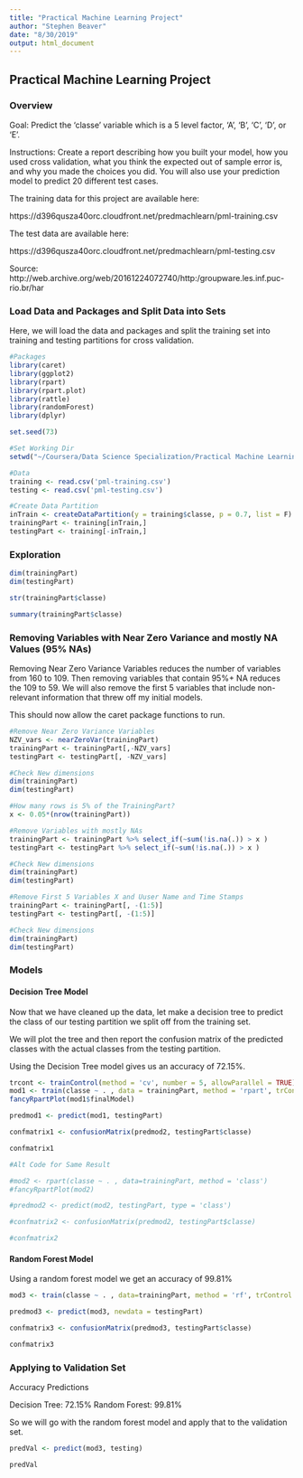 ```yaml
---
title: "Practical Machine Learning Project"
author: "Stephen Beaver"
date: "8/30/2019"
output: html_document
---
```


## Practical Machine Learning Project

### Overview
Goal: Predict the 'classe' variable which is a 5 level factor, 'A', 'B', 'C', 'D', or 'E'.

Instructions:
Create a report describing how you built your model, how you used cross validation, what you think the expected out of sample error is, and why you made the choices you did. You will also use your prediction model to predict 20 different test cases.

The training data for this project are available here:

https://d396qusza40orc.cloudfront.net/predmachlearn/pml-training.csv

The test data are available here:

https://d396qusza40orc.cloudfront.net/predmachlearn/pml-testing.csv

Source:
http://web.archive.org/web/20161224072740/http:/groupware.les.inf.puc-rio.br/har

### Load Data and Packages and Split Data into Sets

Here, we will load the data and packages and split the training set into
training and testing partitions for cross validation.

```r
#Packages
library(caret)
library(ggplot2)
library(rpart)
library(rpart.plot)
library(rattle)
library(randomForest)
library(dplyr)

set.seed(73)

#Set Working Dir
setwd("~/Coursera/Data Science Specialization/Practical Machine Learning/Project")

#Data
training <- read.csv('pml-training.csv')
testing <- read.csv('pml-testing.csv')

#Create Data Partition
inTrain <- createDataPartition(y = training$classe, p = 0.7, list = F)
trainingPart <- training[inTrain,]
testingPart <- training[-inTrain,]


```



### Exploration

```r

dim(trainingPart)
dim(testingPart)

str(trainingPart$classe)

summary(trainingPart$classe)

```

### Removing Variables with Near Zero Variance and mostly NA Values (95% NAs)

Removing Near Zero Variance Variables reduces the number of variables from 160 to
109.  Then removing variables that contain 95%+ NA reduces the 109 to 59.  We will
also remove the first 5 variables that include non-relevant information that threw off
my initial models.

This should now allow the caret package functions to run.

```r

#Remove Near Zero Variance Variables
NZV_vars <- nearZeroVar(trainingPart)
trainingPart <- trainingPart[,-NZV_vars]
testingPart <- testingPart[, -NZV_vars]

#Check New dimensions
dim(trainingPart)
dim(testingPart)

#How many rows is 5% of the TrainingPart?
x <- 0.05*(nrow(trainingPart))

#Remove Variables with mostly NAs
trainingPart <- trainingPart %>% select_if(~sum(!is.na(.)) > x )
testingPart <- testingPart %>% select_if(~sum(!is.na(.)) > x )

#Check New dimensions
dim(trainingPart)
dim(testingPart)

#Remove First 5 Variables X and Uuser Name and Time Stamps
trainingPart <- trainingPart[, -(1:5)]
testingPart <- testingPart[, -(1:5)]

#Check New dimensions
dim(trainingPart)
dim(testingPart)


```



### Models

#### Decision Tree Model

Now that we have cleaned up the data, let make a decision tree to predict the class
of our testing partition we split off from the training set.

We will plot the tree and then report the confusion matrix of the predicted classes
with the actual classes from the testing partition.

Using the Decision Tree model gives us an accuracy of 72.15%.  


```r

trcont <- trainControl(method = 'cv', number = 5, allowParallel = TRUE)
mod1 <- train(classe ~ . , data = trainingPart, method = 'rpart', trControl = trcont)
fancyRpartPlot(mod1$finalModel)

predmod1 <- predict(mod1, testingPart)

confmatrix1 <- confusionMatrix(predmod2, testingPart$classe)

confmatrix1

#Alt Code for Same Result

#mod2 <- rpart(classe ~ . , data=trainingPart, method = 'class')
#fancyRpartPlot(mod2)

#predmod2 <- predict(mod2, testingPart, type = 'class')

#confmatrix2 <- confusionMatrix(predmod2, testingPart$classe)

#confmatrix2

```

#### Random Forest Model

Using a random forest model we get an accuracy of 99.81%

```r
mod3 <- train(classe ~ . , data=trainingPart, method = 'rf', trControl = trcont)

predmod3 <- predict(mod3, newdata = testingPart)

confmatrix3 <- confusionMatrix(predmod3, testingPart$classe)

confmatrix3

```

### Applying to Validation Set

Accuracy Predictions

Decision Tree:  72.15%
Random Forest: 99.81%

So we will go with the random forest model and apply that to the validation set.

```r
predVal <- predict(mod3, testing)

predVal

```


